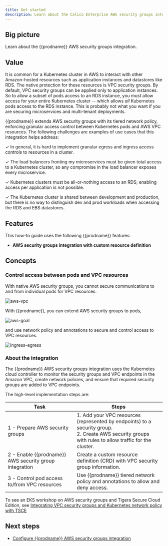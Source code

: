 ```yaml
---
title: Get started
description: Learn about the Calico Enterprise AWS security groups integration.
---
```


## Big picture

Learn about the {{prodname}} AWS security groups integration.

## Value

It is common for a Kubernetes cluster in AWS to interact with other Amazon-hosted resources such as application instances and datastores like RDS. The native protection for these resources is VPC security groups. By default, VPC security groups can be applied only to application instances. So to allow a subset of pods access to an RDS instance, you must allow access for your entire Kubernetes cluster -- which allows _all_ Kubernetes pods access to the RDS instance. This is probably not what you want if you are securing microservices and multi-tenant deployments.

{{prodname}} extends AWS security groups with its tiered network policy, enforcing granular access control between Kubernetes pods and AWS VPC resources. The following challenges are examples of use cases that this integration helps address:

✓ In general, it is hard to implement granular egress and ingress access controls to resources in a cluster.

✓ The load balancers fronting my microservices must be given total access to a Kubernetes cluster, so any compromise in the load balancer exposes every microservice.

✓ Kubernetes clusters must be all-or-nothing access to an RDS; enabling access per application is not possible.

✓ The Kubernetes cluster is shared between development and production, but there is no way to distinguish dev and prod workloads when accessing the RDS and EBS datastores.

## Features

This how-to guide uses the following {{prodname}} features:

- **AWS security groups integration with custom resource definition**

## Concepts

### Control access between pods and VPC resources

With native AWS security groups, you cannot secure communications to and from individual pods for VPC resources.

![aws-vpc](/img/calico-enterprise/3.14/aws-security-groups/aws-security-groups.png)

With {{prodname}}, you can extend AWS security groups to pods,

![aws-goal](/img/calico-enterprise/3.14/aws-security-groups/aws-pods.png)

and use network policy and annotations to secure and control access to VPC resources.

![ingress-egress](/img/calico-enterprise/3.14/aws-security-groups/ingress-egress.png)

### About the integration

The {{prodname}} AWS security groups integration uses the Kubernetes cloud controller to monitor the security groups and VPC endpoints in the Amazon VPC, create network policies, and ensure that required security groups are added to VPC endpoints.

The high-level implementation steps are:

| Task                                                   | Steps                                                                                                                                                     |
| ------------------------------------------------------ | --------------------------------------------------------------------------------------------------------------------------------------------------------- |
| 1 - Prepare AWS security groups                        | 1. Add your VPC resources (represented by endpoints) to a security group.<br />2. Create AWS security groups with rules to allow traffic for the cluster. |
| 2 - Enable {{prodname}} AWS security group integration | Create a custom resource definition (CRD) with VPC security group information.                                                                            |
| 3 - Control pod access to/from VPC resources           | Use {{prodname}} tiered network policy and annotations to allow and deny access.                                                                          |

To see an EKS workshop on AWS security groups and Tigera Secure Cloud Edition, see [Integrating VPC security groups and Kubernetes network policy with TSCE](https://www.eksworkshop.com/beginner/120_network-policies/tigera/tsce-sg-integration/)

## Next steps

- [Configure {{prodname}} AWS security groups integration](aws-security-group-integration.mdx)
